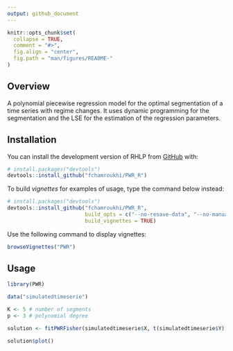 ```yaml
---
output: github_document
---
```


<!-- README.md is generated from README.Rmd. Please edit that file -->

```r
knitr::opts_chunk$set(
  collapse = TRUE,
  comment = "#>",
  fig.align = "center",
  fig.path = "man/figures/README-"
)
```
## Overview

<!-- badges: start -->
<!-- badges: end -->

A polynomial piecewise regression model for the optimal segmentation of a time series with regime changes. It uses dynamic programming for the segmentation and the LSE for the estimation of the regression parameters.

## Installation

You can install the development version of RHLP from [GitHub](https://github.com/) with:

```r
# install.packages("devtools")
devtools::install_github("fchamroukhi/PWR_R")
```

To build *vignettes* for examples of usage, type the command below instead:

```r
# install.packages("devtools")
devtools::install_github("fchamroukhi/PWR_R", 
                         build_opts = c("--no-resave-data", "--no-manual"), 
                         build_vignettes = TRUE)
```

Use the following command to display vignettes:

```r
browseVignettes("PWR")
```

## Usage

```r
library(PWR)

data("simulatedtimeserie")

K <- 5 # number of segments
p <- 3 # polynomial degree

solution <- fitPWRFisher(simulatedtimeserie$X, t(simulatedtimeserie$Y), K, p)

solution$plot()
```

